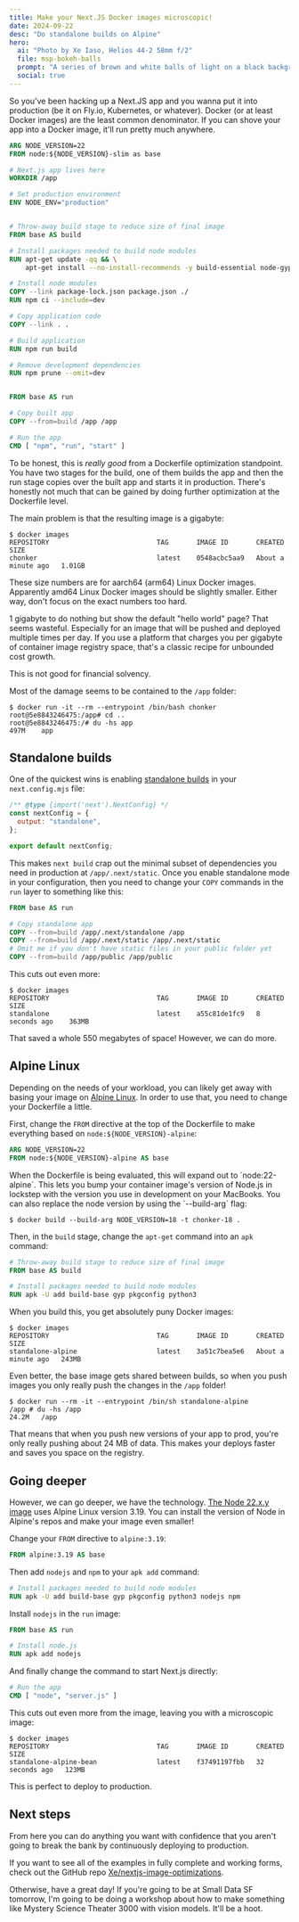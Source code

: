 ```yaml
---
title: Make your Next.JS Docker images microscopic!
date: 2024-09-22
desc: "Do standalone builds on Alpine"
hero:
  ai: "Photo by Xe Iaso, Helios 44-2 58mm f/2"
  file: msp-bokeh-balls
  prompt: "A series of brown and white balls of light on a black background, the result of intentionally defocusing the lens against a chandelier"
  social: true
---
```


So you've been hacking up a Next.JS app and you wanna put it into production (be it on Fly.io, Kubernetes, or whatever). Docker (or at least Docker images) are the least common denominator. If you can shove your app into a Docker image, it'll run pretty much anywhere.

```Dockerfile
ARG NODE_VERSION=22
FROM node:${NODE_VERSION}-slim as base

# Next.js app lives here
WORKDIR /app

# Set production environment
ENV NODE_ENV="production"


# Throw-away build stage to reduce size of final image
FROM base AS build

# Install packages needed to build node modules
RUN apt-get update -qq && \
    apt-get install --no-install-recommends -y build-essential node-gyp pkg-config python-is-python3

# Install node modules
COPY --link package-lock.json package.json ./
RUN npm ci --include=dev

# Copy application code
COPY --link . .

# Build application
RUN npm run build

# Remove development dependencies
RUN npm prune --omit=dev


FROM base AS run

# Copy built app
COPY --from=build /app /app

# Run the app
CMD [ "npm", "run", "start" ]
```

To be honest, this is _really good_ from a Dockerfile optimization standpoint. You have two stages for the build, one of them builds the app and then the run stage copies over the built app and starts it in production. There's honestly not much that can be gained by doing further optimization at the Dockerfile level.

The main problem is that the resulting image is a gigabyte:

```
$ docker images
REPOSITORY                           TAG       IMAGE ID       CREATED              SIZE
chonker                              latest    0548acbc5aa9   About a minute ago   1.01GB
```

<Conv name="Cadey" mood="coffee">
  These size numbers are for aarch64 (arm64) Linux Docker images. Apparently
  amd64 Linux Docker images should be slightly smaller. Either way, don't focus
  on the exact numbers too hard.
</Conv>

1 gigabyte to do nothing but show the default "hello world" page? That seems wasteful. Especially for an image that will be pushed and deployed multiple times per day. If you use a platform that charges you per gigabyte of container image registry space, that's a classic recipe for unbounded cost growth.

<Conv name="Cadey" mood="coffee">
  This is not good for financial solvency.
</Conv>

Most of the damage seems to be contained to the `/app` folder:

```
$ docker run -it --rm --entrypoint /bin/bash chonker
root@5e8843246475:/app# cd ..
root@5e8843246475:/# du -hs app
497M	app
```

## Standalone builds

One of the quickest wins is enabling [standalone builds](https://nextjs.org/docs/pages/api-reference/next-config-js/output#automatically-copying-traced-files) in your `next.config.mjs` file:

```js
/** @type {import('next').NextConfig} */
const nextConfig = {
  output: "standalone",
};

export default nextConfig;
```

This makes `next build` crap out the minimal subset of dependencies you need in production at `/app/.next/static`. Once you enable standalone mode in your configuration, then you need to change your `COPY` commands in the `run` layer to something like this:

```Dockerfile
FROM base AS run

# Copy standalone app
COPY --from=build /app/.next/standalone /app
COPY --from=build /app/.next/static /app/.next/static
# Omit me if you don't have static files in your public folder yet
COPY --from=build /app/public /app/public
```

This cuts out even more:

```
$ docker images
REPOSITORY                           TAG       IMAGE ID       CREATED          SIZE
standalone                           latest    a55c81de1fc9   8 seconds ago    363MB
```

That saved a whole 550 megabytes of space! However, we can do more.

## Alpine Linux

Depending on the needs of your workload, you can likely get away with basing your image on [Alpine Linux](https://alpinelinux.org). In order to use that, you need to change your Dockerfile a little.

First, change the `FROM` directive at the top of the Dockerfile to make everything based on `node:${NODE_VERSION}-alpine`:

```Dockerfile
ARG NODE_VERSION=22
FROM node:${NODE_VERSION}-alpine AS base
```

<Conv name="Mara" mood="hacker">
When the Dockerfile is being evaluated, this will expand out to `node:22-alpine`. This lets you bump your container image's version of Node.js in lockstep with the version you use in development on your MacBooks. You can also replace the node version by using the `--build-arg` flag:

```
$ docker build --build-arg NODE_VERSION=18 -t chonker-18 .
```

</Conv>

Then, in the `build` stage, change the `apt-get` command into an `apk` command:

```Dockerfile
# Throw-away build stage to reduce size of final image
FROM base AS build

# Install packages needed to build node modules
RUN apk -U add build-base gyp pkgconfig python3
```

When you build this, you get absolutely puny Docker images:

```
$ docker images
REPOSITORY                           TAG       IMAGE ID       CREATED              SIZE
standalone-alpine                    latest    3a51c7bea5e6   About a minute ago   243MB
```

Even better, the base image gets shared between builds, so when you push images you only really push the changes in the `/app` folder!

```
$ docker run --rm -it --entrypoint /bin/sh standalone-alpine
/app # du -hs /app
24.2M   /app
```

That means that when you push new versions of your app to prod, you're only really pushing about 24 MB of data. This makes your deploys faster and saves you space on the registry.

## Going deeper

However, we can go deeper, we have the technology. [The Node 22.x.y image](https://github.com/nodejs/docker-node/blob/58c3b39e5948f82c594395857193cd97d01c690e/22/alpine3.19/Dockerfile) uses Alpine Linux version 3.19. You can install the version of Node in Alpine's repos and make your image even smaller!

Change your `FROM` directive to `alpine:3.19`:

```Dockerfile
FROM alpine:3.19 AS base
```

Then add `nodejs` and `npm` to your `apk add` command:

```Dockerfile
# Install packages needed to build node modules
RUN apk -U add build-base gyp pkgconfig python3 nodejs npm
```

Install `nodejs` in the `run` image:

```Dockerfile
FROM base AS run

# Install node.js
RUN apk add nodejs
```

And finally change the command to start Next.js directly:

```Dockerfile
# Run the app
CMD [ "node", "server.js" ]
```

This cuts out even more from the image, leaving you with a microscopic image:

```
$ docker images
REPOSITORY                           TAG       IMAGE ID       CREATED          SIZE
standalone-alpine-bean               latest    f37491197fbb   32 seconds ago   123MB
```

This is perfect to deploy to production.

## Next steps

From here you can do anything you want with confidence that you aren't going to break the bank by continuously deploying to production.

If you want to see all of the examples in fully complete and working forms, check out the GitHub repo [Xe/nextjs-image-optimizations](https://github.com/Xe/nextjs-image-optimizations).

Otherwise, have a great day! If you're going to be at Small Data SF tomorrow, I'm going to be doing a workshop about how to make something like Mystery Science Theater 3000 with vision models. It'll be a hoot.
